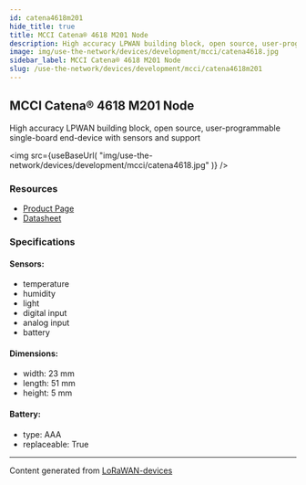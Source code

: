 ```yaml
---
id: catena4618m201
hide_title: true
title: MCCI Catena® 4618 M201 Node
description: High accuracy LPWAN building block, open source, user-programmable single-board end-device with sensors and support
image: img/use-the-network/devices/development/mcci/catena4618.jpg
sidebar_label: MCCI Catena® 4618 M201 Node
slug: /use-the-network/devices/development/mcci/catena4618m201
---
```



## MCCI Catena® 4618 M201 Node

High accuracy LPWAN building block, open source, user-programmable single-board end-device with sensors and support

<img
src={useBaseUrl(
"img/use-the-network/devices/development/mcci/catena4618.jpg"
)}
/>

### Resources

- [Product Page](https://mcci.io/catena4618)
- [Datasheet](https://cdn.shopify.com/s/files/1/0873/5104/files/Catena4618-Datasheet.pdf?v=1610912841)

### Specifications

#### Sensors:
- temperature
- humidity
- light
- digital input
- analog input
- battery
#### Dimensions:
- width: 23 mm
- length: 51 mm
- height: 5 mm
#### Battery: 
- type: AAA
- replaceable: True



---
Content generated from [LoRaWAN-devices](https://github.com/TheThingsNetwork/lorawan-devices)